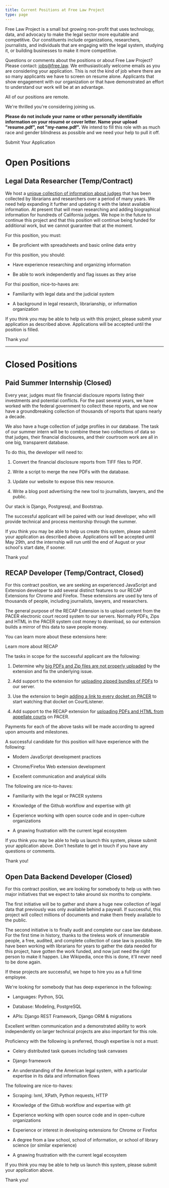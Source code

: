 ```yaml
---
title: Current Positions at Free Law Project
type: page
---
```


Free Law Project is a small but growing non-profit that uses technology, data, and advocacy to make the legal sector more equitable and competitive. Our constituents include organizations, researchers, journalists, and individuals that are engaging with the legal system, studying it, or building businesses to make it more competitive.

Questions or comments about the positions or about Free Law Project? Please contact: <a href="mailto:jobs@free.law">jobs@free.law</a>. We enthusiastically welcome emails as you are considering your application. This is not the kind of job where there are so many applicants we have to screen on resume alone. Applicants that show engagement with our organization or that have demonstrated an effort to understand our work will be at an advantage.

All of our positions are remote.

We're thrilled you're considering joining us.

<AlertBox>
<p><strong>Please do not include your name or other personally identifiable information on your résumé or cover letter. Name your upload "resume.pdf", not "my-name.pdf".</strong> We intend to fill this role with as much race and gender blindness as possible and we need your help to pull it off.
    </p>
</AlertBox>


<p className="text-center pt-5">
    <PurpleButton href="https://docs.google.com/forms/d/e/1FAIpQLSdbRrrOiKu74tgt7wJ1HEEz1XFRyn2XwYpIryxcB6aRJqd0_g/viewform?usp=sf_link" size="lg" extraClasses="inline-flex"><CheckIcon className="flex-shrink-0 h-7 w-7 pr-1"/> Submit Your Application</PurpleButton>
</p>


# Open Positions

## Legal Data Researcher (Temp/Contract)

We host a [unique collection of information about judges][j] that has been collected by librarians and researchers over a period of many years. We need help expanding it further and updating it with the latest available information. At present that will mean researching and adding biographical information for hundreds of California judges. We hope in the future to continue this project and that this position will continue being funded for additional work, but we cannot guarantee that at the moment.

For this position, you must:

 - Be proficient with spreadsheets and basic online data entry

For this position, you should:

 - Have experience researching and organizing information

 - Be able to work independently and flag issues as they arise

For thsi position, nice-to-haves are:

 - Familiarity with legal data and the judicial system

 - A background in legal research, librarianship, or information organization

If you think you may be able to help us with this project, please submit your application as described above. Applications will be accepted until the position is filled.

Thank you!

[j]: /projects/judge-db/

--------

# Closed Positions

## Paid Summer Internship (Closed)

Every year, judges must file financial disclosure reports listing their investments and potential conflicts. For the past several years, we have worked with the federal government to collect these reports, and we now have a groundbreaking collection of thousands of reports that spans nearly a decade. 

We also have a huge collection of judge profiles in our database. The task of our summer intern will be to combine these two collections of data so that judges, their financial disclosures, and their courtroom work are all in one big, transparent database.

To do this, the developer will need to:

1. Convert the financial disclosure reports from TIFF files to PDF.

1. Write a script to merge the new PDFs with the database.

1. Update our website to expose this new resource.

1. Write a blog post advertising the new tool to journalists, lawyers, and the public. 

Our stack is Django, Postgresql, and Bootstrap. 

The successful applicant will be paired with our lead developer, who will provide technical and process mentorship through the summer. 

If you think you may be able to help us create this system, please submit your application as described above. Applications will be accepted until May 29th, and the internship will run until the end of August or your school's start date, if sooner.

Thank you!


## RECAP Developer (Temp/Contract, Closed)

For this contract position, we are seeking an experienced JavaScript and Extension developer to add several distinct features to our RECAP Extensions for Chrome and Firefox. These extensions are used by tens of thousands of people, including journalists, lawyers, and researchers.

The general purpose of the RECAP Extension is to upload content from the PACER electronic court record system to our servers. Normally PDFs, Zips and HTML in the PACER system cost money to download, so our extension builds a mirror of this data to save people money. 

You can learn more about these extensions here:

<PurpleButton size="lg" href="https://free.law/recap/">Learn more about RECAP</PurpleButton>

The tasks in scope for the successful applicant are the following:

1. Determine why [big PDFs and Zip files are not properly uploaded][big] by the extension and fix the underlying issue.

1. Add support to the extension for [uploading zipped bundles of PDFs][zips] to our server.

1. Use the extension to begin [adding a link to every docket on PACER][watch] to start watching that docket on CourtListener.

1. Add support to the RECAP extension for [uploading PDFs and HTML from appellate courts][app] on PACER. 

Payments for each of the above tasks will be made according to agreed upon amounts and milestones.

A successful candidate for this position will have experience with the following:

 - Modern JavaScript development practices
 
 - Chrome/Firefox Web extension development
 
 - Excellent communication and analytical skills
 
The following are nice-to-haves:

 - Familiarity with the legal or PACER systems

 - Knowledge of the Github workflow and expertise with git

 - Experience working with open source code and in open-culture organizations

 - A gnawing frustration with the current legal ecosystem

If you think you may be able to help us launch this system, please submit your application above. Don't hesitate to get in touch if you have any questions or comments.

Thank you!

[big]: https://github.com/freelawproject/recap/issues/235
[zips]: https://github.com/freelawproject/recap/issues/117
[watch]: https://github.com/freelawproject/recap/issues/199
[app]: https://github.com/freelawproject/recap/issues/83


## Open Data Backend Developer (Closed)

For this contract position, we are looking for somebody to help us with two major initiatives that we expect to take around six months to complete. 

The first initiative will be to gather and share a huge new collection of legal data that previously was only available behind a paywall. If successful, this project will collect millions of documents and make them freely available to the public.

The second initiative is to finally audit and complete our case law database. For the first time in history, thanks to the tireless work of innumerable people, a free, audited, and complete collection of case law is possible. We have been working with librarians for years to gather the data needed for this project, have gotten the work funded, and now just need the right person to make it happen. Like Wikipedia, once this is done, it'll never need to be done again.

If these projects are successful, we hope to hire you as a full time employee.
 
We're looking for somebody that has deep experience in the following:

 - Languages: Python, SQL
 
 - Database: Modeling, PostgreSQL
  
 - APIs: Django REST Framework, Django ORM & migrations
 
Excellent written communication and a demonstrated ability to work independently on larger technical projects are also important for this role.
 

Proficiency with the following is preferred, though expertise is not a must:

 - Celery distributed task queues including task canvases
 
 - Django framework
 
 - An understanding of the American legal system, with a particular expertise in its data and information flows
 

The following are nice-to-haves:

 - Scraping: lxml, XPath, Python requests, HTTP

 - Knowledge of the Github workflow and expertise with git
 
 - Experience working with open source code and in open-culture organizations
 
 - Experience or interest in developing extensions for Chrome or Firefox
 
 - A degree from a law school, school of information, or school of library science (or similar experience)
 
 - A gnawing frustration with the current legal ecosystem
 
If you think you may be able to help us launch this system, please submit your application above.

Thank you!
